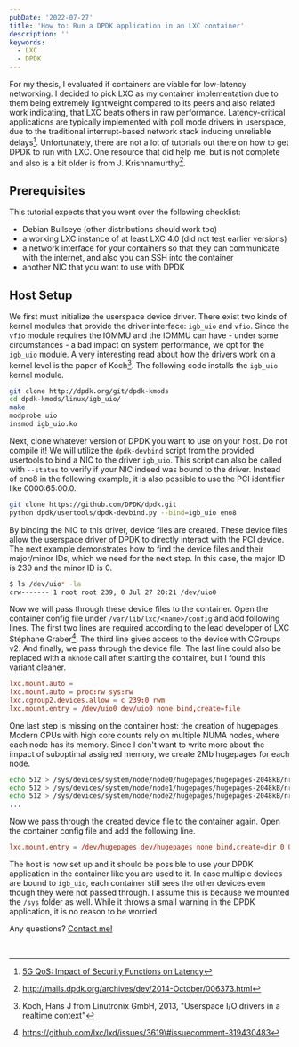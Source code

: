 ```yaml
---
pubDate: '2022-07-27'
title: 'How to: Run a DPDK application in an LXC container'
description: ''
keywords:
  - LXC
  - DPDK
---
```


For my thesis, I evaluated if containers are viable for low-latency networking. I
decided to pick LXC as my container implementation due to them being extremely
lightweight compared to its peers and also related work indicating, that LXC beats
others in raw performance. Latency-critical applications are typically
implemented with poll mode drivers in userspace, due to the traditional
interrupt-based network stack inducing unreliable delays[^1]. Unfortunately,
there are not a lot of tutorials out there on how to get DPDK to run with LXC. One resource that did help me, but is not complete and also is a bit older is from J. Krishnamurthy[^2].

## Prerequisites

This tutorial expects that you went over the following checklist:

- Debian Bullseye (other distributions should work too)
- a working LXC instance of at least LXC 4.0 (did not test earlier versions)
- a network interface for your containers so that they can communicate with the internet, and also you can SSH into the container
- another NIC that you want to use with DPDK

## Host Setup

We first must initialize the userspace device driver. There exist two kinds of
kernel modules that provide the driver interface: `igb_uio` and `vfio`. Since
the `vfio` module requires the IOMMU and the IOMMU can have - under some
circumstances - a bad impact on system performance, we opt for the `igb_uio`
module. A very interesting read about how the drivers work on a kernel level is
the paper of Koch[^3]. The following code installs the `igb_uio` kernel module.

```bash
git clone http://dpdk.org/git/dpdk-kmods
cd dpdk-kmods/linux/igb_uio/
make
modprobe uio
insmod igb_uio.ko
```

Next, clone whatever version of DPDK you want to use on your host. Do not
compile it! We will utilize the `dpdk-devbind` script from the provided usertools to bind a NIC to the driver `igb_uio`. This script can also be called with `--status` to verify if your NIC indeed was bound to the driver. Instead of eno8 in the following example, it is also possible to use the PCI identifier like 0000:65:00.0.

```bash
git clone https://github.com/DPDK/dpdk.git
python dpdk/usertools/dpdk-devbind.py --bind=igb_uio eno8
```

By binding the NIC to this driver, device files are created. These device files allow the userspace driver of DPDK to directly interact with the PCI device. The next example demonstrates how to find the device files and their major/minor IDs, which we need for the next step. In this case, the major ID is 239 and the minor ID is 0.

```bash
$ ls /dev/uio* -la
crw------- 1 root root 239, 0 Jul 27 20:21 /dev/uio0
```

Now we will pass through these device files to the container. Open the container config file under `/var/lib/lxc/<name>/config` and add following lines. The first two lines are required according to the lead developer of LXC Stéphane Graber[^4]. The third line gives access to the device with CGroups v2. And finally, we pass through the device file. The last line could also be replaced with a `mknode` call after starting the container, but I found this variant cleaner.

```toml
lxc.mount.auto =
lxc.mount.auto = proc:rw sys:rw
lxc.cgroup2.devices.allow = c 239:0 rwm
lxc.mount.entry = /dev/uio0 dev/uio0 none bind,create=file
```

One last step is missing on the container host: the creation of hugepages. Modern CPUs with high core counts rely on multiple NUMA nodes, where each node has its memory.
Since I don't want to write more about the impact of suboptimal assigned memory, we create 2Mb hugepages for each node.

```bash
echo 512 > /sys/devices/system/node/node0/hugepages/hugepages-2048kB/nr_hugepages
echo 512 > /sys/devices/system/node/node1/hugepages/hugepages-2048kB/nr_hugepages
echo 512 > /sys/devices/system/node/node2/hugepages/hugepages-2048kB/nr_hugepages
...
```

Now we pass through the created device file to the container again. Open the container config file and add the following line.

```toml
lxc.mount.entry = /dev/hugepages dev/hugepages none bind,create=dir 0 0
```

The host is now set up and it should be possible to use your DPDK application in the container like you are used to it. In case multiple devices are bound to `igb_uio`, each container still sees the other devices even though they were not passed through. I assume this is because we mounted the `/sys` folder as well. While it throws a small warning in the DPDK application, it is no reason to be worried.

Any questions? [Contact me!](/contact)

<br />

[^1]: [5G QoS: Impact of Security Functions on Latency](https://www.net.in.tum.de/fileadmin/bibtex/publications/papers/gallenmueller_noms2020.pdf)
[^2]: http://mails.dpdk.org/archives/dev/2014-October/006373.html
[^3]: Koch, Hans J from Linutronix GmbH, 2013, "Userspace I/O drivers in a realtime context"
[^4]: https://github.com/lxc/lxd/issues/3619\#issuecomment-319430483
